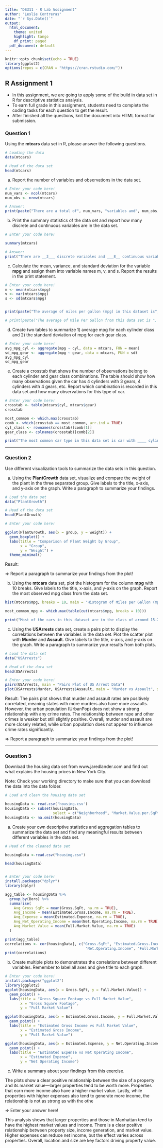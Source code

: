 ```yaml
---
title: "DS311 - R Lab Assignment"
author: "Leslie Contreras"
date: "`r Sys.Date()`"
output:
  html_document:
    theme: united
    highlight: tango
    df_print: paged
  pdf_document: default
---
```


``````r
knitr::opts_chunk$set(echo = TRUE)
library(ggplot2)
options(repos = c(CRAN = "https://cran.rstudio.com/"))
``````

## R Assignment 1

* In this assignment, we are going to apply some of the build in data set in R for descriptive statistics analysis.
* To earn full grade in this assignment, students need to complete the coding tasks for each question to get the result.
* After finished all the questions, knit the document into HTML format for submission.

### Question 1

Using the **mtcars** data set in R, please answer the following questions.

```r
# Loading the data
data(mtcars)

# Head of the data set
head(mtcars)
```

a. Report the number of variables and observations in the data set.

```r
# Enter your code here!
num_vars <- ncol(mtcars)
num_obs <- nrow(mtcars)

# Answer:
print(paste("There are a total of", num_vars, "variables and", num_obs, "observations in this dataset."))
```



b. Print the summary statistics of the data set and report how many discrete and continuous variables are in the data set.

```r
# Enter your code here!

summary(mtcars)

# Answer:
print("There are __3___ discrete variables and ___8__ continuous variables in this data set.")
```



c. Calculate the mean, variance, and standard deviation for the variable **mpg** and assign them into variable names m, v, and s. Report the results in the print statement.

```r
# Enter your code here!
m <- mean(mtcars$mpg)
v <- var(mtcars$mpg)
s <- sd(mtcars$mpg)


print(paste("The average of miles per gallon (mpg) in this dataset is", round(m, 2), "with variance", round(v, 2), "and standard deviation", round(s, 2), "."))

# print(paste("The average of Mile Per Gallon from this data set is ",  , " with variance ",  , " and standard deviation",  , "."))
```



d. Create two tables to summarize 1) average mpg for each cylinder class and 2) the standard deviation of mpg for each gear class.

```r
# Enter your code here!
avg_mpg_cyl <- aggregate(mpg ~ cyl, data = mtcars, FUN = mean)
sd_mpg_gear <- aggregate(mpg ~ gear, data = mtcars, FUN = sd)
avg_mpg_cyl
sd_mpg_gear


```



e. Create a crosstab that shows the number of observations belong to each cylinder and gear class combinations. The table should show how many observations given the car has 4 cylinders with 3 gears, 4 cylinders with 4 gears, etc. Report which combination is recorded in this data set and how many observations for this type of car.

```r
# Enter your code here!
crosstab <- table(mtcars$cyl, mtcars$gear)
crosstab

most_common <- which.max(crosstab)
comb <- which(crosstab == most_common, arr.ind = TRUE)
cyl_class <- rownames(crosstab)[comb[1]]
gear_class <- colnames(crosstab)[comb[2]]

print("The most common car type in this data set is car with ____ cylinders and ____ gears. There are total of _____ cars belong to this specification in the data set.")
```


*** 

### Question 2

Use different visualization tools to summarize the data sets in this question.

a. Using the **PlantGrowth** data set, visualize and compare the weight of the plant in the three separated group. Give labels to the title, x-axis, and y-axis on the graph. Write a paragraph to summarize your findings.

```r
# Load the data set
data("PlantGrowth")

# Head of the data set
head(PlantGrowth)

# Enter your code here!

ggplot(PlantGrowth, aes(x = group, y = weight)) +
  geom_boxplot() +
  labs(title = "Comparison of Plant Weight by Group", 
       x = "Group", 
       y = "Weight") +
  theme_minimal()

```

Result:

=> Report a paragraph to summarize your findings from the plot!



b. Using the **mtcars** data set, plot the histogram for the column **mpg** with 10 breaks. Give labels to the title, x-axis, and y-axis on the graph. Report the most observed mpg class from the data set.

```r

hist(mtcars$mpg, breaks = 10, main = "Histogram of Miles per Gallon (mpg)", xlab = "Miles per Gallon", ylab = "Frequency")

most_common_mpg <- which.max(table(cut(mtcars$mpg, breaks = 10)))

print("Most of the cars in this dataset are in the class of around 15-20 miles per gallon.")
```



c. Using the **USArrests** data set, create a pairs plot to display the correlations between the variables in the data set. Plot the scatter plot with **Murder** and **Assault**. Give labels to the title, x-axis, and y-axis on the graph. Write a paragraph to summarize your results from both plots.

```r
# Load the data set
data("USArrests")

# Head of the data set
head(USArrests)

# Enter your code here!
pairs(USArrests, main = "Pairs Plot of US Arrest Data")
plot(USArrests$Murder, USArrests$Assault, main = "Murder vs Assault", xlab = "Murder Rate", ylab = "Assault Rate")
```

Result:
The pairs plot shows that murder and assault rates are positively correlated, meaning states with more murders also have more assaults. However, the urban population (UrbanPop) does not show a strong relationship with any crime rates. The relationship between rape and other crimes is weaker but still slightly positive. Overall, murder and assault are more closely related, while urban population does not appear to influence crime rates significantly.


=> Report a paragraph to summarize your findings from the plot!



***

### Question 3

Download the housing data set from www.jaredlander.com and find out what explains the housing prices in New York City.

Note: Check your working directory to make sure that you can download the data into the data folder. 

```r
# Load and clean the housing data set 

housingData <- read.csv('housing.csv')
housingData <- subset(housingData, 
                      select = c("Neighborhood", "Market.Value.per.SqFt", "Boro", "Year.Built"))
housingData <- na.omit(housingData)                   
```

a. Create your own descriptive statistics and aggregation tables to summarize the data set and find any meaningful results between different variables in the data set.

```r
# Head of the cleaned data set

housingData <-read.csv("housing.csv")

head(housingData)


# Enter your code here!
install.packages("dplyr")  
library(dplyr)

agg_table <- housingData %>%
  group_by(Boro) %>%
  summarise(
    Avg_Gross_SqFt = mean(Gross.SqFt, na.rm = TRUE),
    Avg_Income = mean(Estimated.Gross.Income, na.rm = TRUE),
    Avg_Expense = mean(Estimated.Expense, na.rm = TRUE),
    Avg_Net_Operating_Income = mean(Net.Operating.Income, na.rm = TRUE),
    Avg_Market_Value = mean(Full.Market.Value, na.rm = TRUE)
  )

print(agg_table)
correlations <- cor(housingData[, c("Gross.SqFt", "Estimated.Gross.Income", "Estimated.Expense", 
                                     "Net.Operating.Income", "Full.Market.Value")], use = "complete.obs")
print(correlations)

```

b. Create multiple plots to demonstrates the correlations between different variables. Remember to label all axes and give title to each graph.

```r
# Enter your code here!
install.packages("ggplot2")
library(ggplot2)
ggplot(housingData, aes(x = Gross.SqFt, y = Full.Market.Value)) +
  geom_point() +
  labs(title = "Gross Square Footage vs Full Market Value",
       x = "Gross Square Footage",
       y = "Full Market Value")

ggplot(housingData, aes(x = Estimated.Gross.Income, y = Full.Market.Value)) +
  geom_point() +
  labs(title = "Estimated Gross Income vs Full Market Value",
       x = "Estimated Gross Income",
       y = "Full Market Value")

ggplot(housingData, aes(x = Estimated.Expense, y = Net.Operating.Income)) +
  geom_point() +
  labs(title = "Estimated Expense vs Net Operating Income",
       x = "Estimated Expense",
       y = "Net Operating Income")
```

c. Write a summary about your findings from this exercise.

The plots show a clear positive relationship between the size of a property and its market value—larger properties tend to be worth more. Properties that earn more income also have a higher market value. Lastly, while properties with higher expenses also tend to generate more income, the relationship is not as strong as with the othe

=> Enter your answer here!

This analysis shows that larger properties and those in Manhattan tend to have the highest market values and income. There is a clear positive relationship between property size, income generation, and market value. Higher expenses can reduce net income, but the effect varies across properties. Overall, location and size are key factors driving property value.







